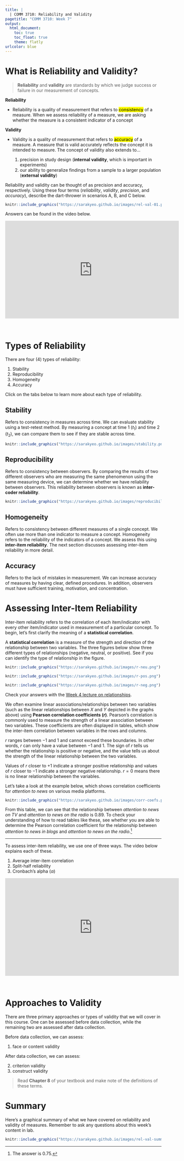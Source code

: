 ```yaml
---
title: |
  | COMM 3710: Reliability and Validity
pagetitle: "COMM 3710: Week 7"
output:
  html_document:
    toc: true
    toc_float: true
    theme: flatly
urlcolor: blue
---
```


# What is Reliability and Validity?
> **Reliability** and **validity** are standards by which we judge success or failure in our measurement of concepts.

**Reliability**

- Reliability is a quality of measurement that refers to <mark>consistency</mark> of a measure. When we assess reliability of a measure, we are asking whether the measure is a consistent indicator of a concept

**Validity**

- Validity is a quality of measurement that refers to <mark>accuracy</mark> of a measure. A measure that is valid accurately reflects the concept it is intended to measure. The concept of validity also extends to...

   1. precision in study design (**internal validity**, which is important in experiments)
   2. our ability to generalize findings from a sample to a larger population (**external validity**)

Reliability and validity can be thought of as precision and accuracy, respectively. Using these four terms (*reliability*, *validity*, *precision*, and *accuracy*), describe the dart-thrower in scenarios A, B, and C below.

```r

knitr::include_graphics("https://sarakyeo.github.io/images/rel-val-01.png")

```

Answers can be found in the video below.

<center>
<iframe width="560" height="315" src="https://www.youtube.com/embed/RgDfNMND0GA" frameborder="0" data-external="1" allow="accelerometer; autoplay; clipboard-write; encrypted-media; gyroscope; picture-in-picture" allowfullscreen></iframe>
</center>
<br>


# Types of Reliability {.tabset .tabset-fade}
There are four (4) types of reliability:

1. Stability
2. Reproducibility
3. Homogeneity
4. Accuracy

Click on the tabs below to learn more about each type of reliability.

## Stability
Refers to consistency in measures across time. We can evaluate stability using a test-retest method. By measuring a concept at time 1 ($t_1$) and time 2 ($t_2$), we can compare them to see if they are stable across time.

```r

knitr::include_graphics("https://sarakyeo.github.io/images/stability.png")

```

## Reproducibility
Refers to consistency between observers. By comparing the results of two different observers who are measuring the same phenomenon using the same measuring device, we can determine whether we have reliability between observers. This reliability between observers is known as **inter-coder reliability**.

```r

knitr::include_graphics("https://sarakyeo.github.io/images/reproducibility.png")

```

## Homogeneity
Refers to consistency between different measures of a single concept. We often use more than one indicator to measure a concept. Homogeneity refers to the reliability of the indicators of a concept. We assess this using **inter-item reliability**. The next section discusses assessing inter-item reliability in more detail.

## Accuracy
Refers to the lack of mistakes in measurement. We can increase accuracy of measures by having clear, defined procedures. In addition, observers must have sufficient training, motivation, and concentration.


# Assessing Inter-Item Reliability
Inter-item reliability refers to the correlation of each item/indicator with every other item/indicator used in measurement of a particular concept. To begin, let's first clarify the meaning of a **statistical correlation**.

A **statistical correlation** is a measure of the strength and direction of the relationship between two variables. The three figures below show three different types of relationships (negative, neutral, or positive). See if you can identify the type of relationship in the figure.

```r

knitr::include_graphics("https://sarakyeo.github.io/images/r-neu.png")

```

```r

knitr::include_graphics("https://sarakyeo.github.io/images/r-pos.png")

```

```r

knitr::include_graphics("https://sarakyeo.github.io/images/r-neg.png")

```

Check your answers with the [Week 4 lecture on relationships](https://sarakyeo.github.io/COMM-3710/week4.html#Relationships).

We often examine linear associations/relationships between two variables (such as the linear relationships between $X$ and $Y$ depicted in the graphs above) using **Pearson correlation coefficients ($r$)**. Pearson's correlation is commonly used to measure the strength of a linear association between two variables. These coefficients are often displayed in tables, which show the inter-item correlation between variables in the rows and columns.

$r$ ranges between $-1$ and $1$ and cannot exceed these boundaries. In other words, $r$ can only have a value between $-1$ and $1$. The sign of $r$ tells us whether the relationship is positive or negative, and the value tells us about the strength of the linear relationship between the two variables.

Values of $r$ closer to $+1$ indicate a stronger positive relationship and values of $r$ closer to $-1$ indicate a stronger negative relationship. $r = 0$ means there is no linear relationship between the variables.

Let's take a look at the example below, which shows correlation coefficients for *attention to news* on various media platforms.

```r

knitr::include_graphics("https://sarakyeo.github.io/images/corr-coefs.png")

```

From this table, we can see that the relationship between *attention to news on TV* and *attention to news on the radio* is $0.89$. To check your understanding of how to read tables like these, see whether you are able to determine the Pearson correlation coefficient for the relationship between *attention to news in blogs* and *attention to news on the radio*.^[The answer is $0.75$.]

<hr>

To assess inter-item reliability, we use one of three ways. The video below explains each of these.

1. Average inter-item correlation
2. Split-half reliability
3. Cronbach's alpha ($\alpha$)

<center>
<iframe width="560" height="315" src="https://www.youtube.com/embed/1HObEfdRT3s" frameborder="0" data-external="1" allow="accelerometer; autoplay; clipboard-write; encrypted-media; gyroscope; picture-in-picture" allowfullscreen></iframe>
</center>
<br>


# Approaches to Validity
There are three primary approaches or types of validity that we will cover in this course. One can be assessed before data collection, while the remaining two are assessed after data collection.

Before data collection, we can assess:

1. face or content validity

After data collection, we can assess:

2. criterion validity
3. construct validity

> Read **Chapter 8** of your textbook and make note of the definitions of these terms.


# Summary
Here's a graphical summary of what we have covered on reliability and validity of measures. Remember to ask any questions about this week's content in lab.

```r

knitr::include_graphics("https://sarakyeo.github.io/images/rel-val-summary.png")

```
